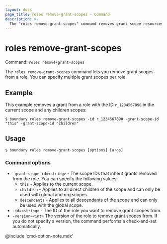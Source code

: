 ```yaml
---
layout: docs
page_title: roles remove-grant-scopes - Command
description: >-
  The "roles remove-grant-scopes" command removes grant scope resources from an existing role.
---
```


# roles remove-grant-scopes

Command: `roles remove-grant-scopes`

The `roles remove-grant-scopes` command lets you remove grant scopes from a role.
You can specify multiple grant scopes per role.

## Example

This example removes a grant from a role with the ID `r_1234567890` in the current scope and any children scopes:

```shell-session
$ boundary roles remove-grant-scopes -id r_1234567890 -grant-scope-id "this" -grant-scope-id "children"
```


## Usage

<CodeBlockConfig hideClipboard>

```shell-session
$ boundary roles remove-grant-scopes [options] [args]
```

</CodeBlockConfig>

### Command options

- `-grant-scope-id=<string>` - The scope IDs that inherit grants removed from the role.
You can specify the following values:
  - `this` - Applies to the current scope.
  - `children` - Applies to all direct children of the scope and can only be used with global and org scopes.
  - `descendants` - Applies to all descendants of the scope and can only be used with the global scope.
- `-id=<string>` - The ID of the role you want to remove grant scopes from.
- `-version=<int>` The version of the role to remove grant scopes from.
If you do not specify a version, the command performs a check-and-set automatically.

@include 'cmd-option-note.mdx'